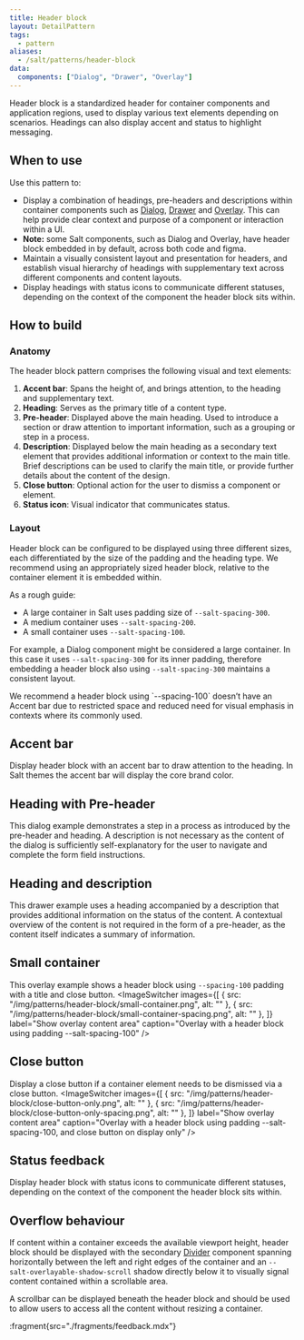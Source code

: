 ```yaml
---
title: Header block
layout: DetailPattern
tags:
  - pattern
aliases:
  - /salt/patterns/header-block
data:
  components: ["Dialog", "Drawer", "Overlay"]
---
```


Header block is a standardized header for container components and application regions, used to display various text elements depending on scenarios. Headings can also display accent and status to highlight messaging.

<Diagram
  src="/img/patterns/header-block/hero-shot.png"
  alt="Example header block. Displaying close action, status, preheader and description."
  border
/>

## When to use

Use this pattern to:

* Display a combination of headings, pre-headers and descriptions within container components such as [Dialog](/salt/components/dialog), [Drawer](/salt/components/drawer) and [Overlay](/salt/components/overlay). This can help provide clear context and purpose of a component or interaction within a UI.  
* **Note:** some Salt components, such as Dialog and Overlay, have header block embedded in by default, across both code and figma.
* Maintain a visually consistent layout and presentation for headers, and establish visual hierarchy of headings with supplementary text across different components and content layouts.
* Display headings with status icons to communicate different statuses, depending on the context of the component the header block sits within.

## How to build

### Anatomy

The header block pattern comprises the following visual and text elements:

1. **Accent bar**: Spans the height of, and brings attention, to the heading and supplementary text.
2. **Heading**: Serves as the primary title of a content type.  
3. **Pre-header**: Displayed above the main heading. Used to introduce a section or draw attention to important information, such as a grouping or step in a process.  
4. **Description**: Displayed below the main heading as a secondary text element that provides additional information or context to the main title. Brief descriptions can be used to clarify the main title, or provide further details about the content of the design.
5. **Close button**: Optional action for the user to dismiss a component or element.  
6. **Status icon**: Visual indicator that communicates status.

<Diagram
  src="/img/patterns/header-block/header-block-anatomy.png"
  alt="A header block anatomy."
  border
/>

### Layout

Header block can be configured to be displayed using three different sizes, each differentiated by the size of the padding and the heading type. We recommend using an appropriately sized header block, relative to the container element it is embedded within.

As a rough guide:
- A large container in Salt uses padding size of `--salt-spacing-300`.
- A medium container uses `--salt-spacing-200`.
- A small container uses `--salt-spacing-100`.

For example, a Dialog component might be considered a large container. In this case it uses `--salt-spacing-300` for its inner padding, therefore embedding a header block also using `--salt-spacing-300` maintains a consistent layout.

<Diagram
  src="/img/patterns/header-block/header-block-layout-spacing.png"
  alt="A header block layout."
  border
/>

<ExampleContainer type="positive" customPillText="Best practices">
  We recommend a header block using `--spacing-100` doesn’t have an Accent bar due to restricted space and reduced need for visual emphasis in contexts where its commonly used.
</ExampleContainer>

## Accent bar

Display header block with an accent bar to draw attention to the heading. In Salt themes the accent bar will display the core brand color. 

<Diagram
  src="/img/patterns/header-block/with-accent-bar-and-text.png"
  alt="Dialog with an Accent bar, all text elements and header block using padding --salt-spacing-300."
  content="Dialog with an Accent bar, all text elements and header block using padding `--salt-spacing-300`."
  border
/>

## Heading with Pre-header

This dialog example demonstrates a step in a process as introduced by the pre-header and heading. A description is not necessary as the content of the dialog is sufficiently self-explanatory for the user to navigate and complete the form field instructions.

<Diagram
  src="/img/patterns/header-block/accent-bar-heading-preheader.png"
  alt="Dialog with pre-header and header text elements."
  content="Dialog with pre-header and header text elements."
  border
/>

## Heading and description

This drawer example uses a heading accompanied by a description that provides additional information on the status of the content. A contextual overview of the content is not required in the form of a pre-header, as the content itself indicates a summary of information.
<Diagram
  src="/img/patterns/header-block/header-block-in-drawer.png"
  alt="Dialog with header and description text elements."
  content="Dialog with header and description text elements."
  border
/>

## Small container
This overlay example shows a header block using `--spacing-100` padding with a title and close button.
<ImageSwitcher
  images={[
    { src: "/img/patterns/header-block/small-container.png", alt: "" },
    { src: "/img/patterns/header-block/small-container-spacing.png", alt: "" },
  ]}
  label="Show overlay content area"
  caption="Overlay with a header block using padding --salt-spacing-100"
/>

## Close button
Display a close button if a container element needs to be dismissed via a close button.
<ImageSwitcher
  images={[
    { src: "/img/patterns/header-block/close-button-only.png", alt: "" },
    { src: "/img/patterns/header-block/close-button-only-spacing.png", alt: "" },
  ]}
  label="Show overlay content area"
  caption="Overlay with a header block using padding --salt-spacing-100, and close button on display only"
/>

## Status feedback
Display header block with status icons to communicate different statuses, depending on the context of the component the header block sits within.


<Diagram
  src="/img/patterns/header-block/with-status.png"
  alt="Dialog with a header block using padding --salt-spacing-300"
  content="Dialog with a header block using padding --salt-spacing-300"
  border
/>

## Overflow behaviour
If content within a container exceeds the available viewport height, header block should be displayed with the secondary [Divider](/salt/components/divider) component spanning horizontally between the left and right edges of the container and an `--salt-overlayable-shadow-scroll` shadow directly below it to visually signal content contained within a scrollable area.

A scrollbar can be displayed beneath the header block and should be used to allow users to access all the content without resizing a container.

<Diagram
  src="/img/patterns/header-block/overflow-behaviour-dialog.png"
  alt="A terms and conditions dialog with scrollable content."
  content="A terms and conditions dialog with scrollable content."
  border
/>


:fragment{src="./fragments/feedback.mdx"}
